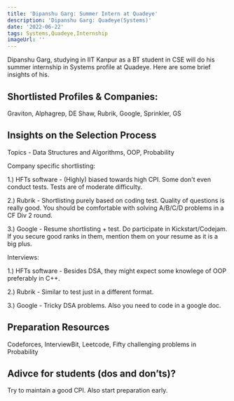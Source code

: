 ```yaml
---
title: 'Dipanshu Garg: Summer Intern at Quadeye'
description: 'Dipanshu Garg: Quadeye(Systems)'
date: '2022-06-22'
tags: Systems,Quadeye,Internship
imageUrl: ''
---
```


Dipanshu Garg, studying in IIT Kanpur as a BT student in CSE will do
his summer internship in Systems profile at Quadeye. Here are some brief
insights of his.

## Shortlisted Profiles & Companies:
Graviton, Alphagrep, DE Shaw, Rubrik, Google, Sprinkler, GS

## Insights on the Selection Process
Topics - Data Structures and Algorithms, OOP, Probability

Company specific shortlisting:

1.) HFTs software - (Highly) biased towards high CPI. Some don't even conduct tests. Tests are of moderate difficulty.

2.) Rubrik - Shortlisting purely based on coding test. Quality of questions is really good. You should be comfortable with solving A/B/C/D problems in a CF Div 2 round.

3.) Google - Resume shortlisting + test. Do participate in Kickstart/Codejam. If you secure good ranks in them, mention them on your resume as it is a big plus.

Interviews:

1.) HFTs software - Besides DSA, they might expect some knowlege of OOP preferably in C++.

2.) Rubrik - Similar to test just in a different format.

3.) Google - Tricky DSA problems. Also you need to code in a google doc.

##  Preparation Resources
Codeforces, InterviewBit, Leetcode, Fifty challenging problems in Probability

## Adivce for students (dos and don’ts)? 
Try to maintain a good CPI. Also start preparation early.

